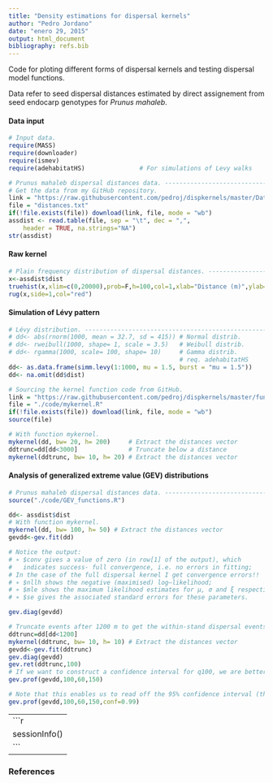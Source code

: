 ```yaml
---
title: "Density estimations for dispersal kernels"
author: "Pedro Jordano"
date: "enero 29, 2015"
output: html_document
bibliography: refs.bib
---
```


Code for ploting different forms of dispersal kernels and testing dispersal model functions.  

Data refer to seed dispersal distances estimated by direct assignement from seed endocarp genotypes for *Prunus mahaleb*.
  
  
#### Data input

```r
# Input data.
require(MASS)
require(downloader)
require(ismev)
require(adehabitatHS)               # For simulations of Levy walks

# Prunus mahaleb dispersal distances data. -------------------------------
# Get the data from my GitHub repository.
link = "https://raw.githubusercontent.com/pedroj/dispkernels/master/Datasets/distances.txt"
file = "distances.txt"
if(!file.exists(file)) download(link, file, mode = "wb")
assdist <- read.table(file, sep = "\t", dec = ",", 
    header = TRUE, na.strings="NA")
str(assdist)

```

#### Raw kernel

```r
# Plain frequency distribution of dispersal distances. -------------------
x<-assdist$dist
truehist(x,xlim=c(0,20000),prob=F,h=100,col=1,xlab="Distance (m)",ylab="Probability",ymax=350)
rug(x,side=1,col="red")

```

#### Simulation of Lévy pattern

```r
# Lévy distribution. -----------------------------------------------------
# dd<- abs(rnorm(1000, mean = 32.7, sd = 415)) # Normal distrib.
# dd<- rweibull(1000, shape= 1, scale = 3.5)   # Weibull distrib.
# dd<- rgamma(1000, scale= 100, shape= 10)     # Gamma distrib.
                                               # req. adehabitatHS
dd<- as.data.frame(simm.levy(1:1000, mu = 1.5, burst = "mu = 1.5")) 
dd<- na.omit(dd$dist)

# Sourcing the kernel function code from GitHub.
link = "https://raw.githubusercontent.com/pedroj/dispkernels/master/functions/mykernel.R"
file = "./code/mykernel.R"
if(!file.exists(file)) download(link, file, mode = "wb")
source(file)

# With function mykernel.
mykernel(dd, bw= 20, h= 200)     # Extract the distances vector
ddtrunc=dd[dd<3000]              # Truncate below a distance
mykernel(ddtrunc, bw= 10, h= 20) # Extract the distances vector

```


#### Analysis of generalized extreme value (GEV) distributions

```r
# Prunus mahaleb dispersal distances data. -------------------------------
source("./code/GEV_functions.R")

dd<- assdist$dist
# With function mykernel.
mykernel(dd, bw= 100, h= 50) # Extract the distances vector
gevdd<-gev.fit(dd)

# Notice the output:
# ∗ $conv gives a value of zero (in row[1] of the output), which 
#   indicates success- full convergence, i.e. no errors in fitting;
# In the case of the full dispersal kernel I get convergence errors!!
# ∗ $nllh shows the negative (maximised) log–likelihood;
# ∗ $mle shows the maximum likelihood estimates for μ, σ and ξ respectively;
# ∗ $se gives the associated standard errors for these parameters.

gev.diag(gevdd)

# Truncate events after 1200 m to get the within-stand dispersal events
ddtrunc=dd[dd<1200]
mykernel(ddtrunc, bw= 10, h= 10) # Extract the distances vector
gevdd<-gev.fit(ddtrunc)
gev.diag(gevdd)
gev.ret(ddtrunc,100)
# If we want to construct a confidence interval for q100, we are better off using the method of profile–likelihood as described in Section 1.2.8. We can use the function gev.prof(fit,period,lower-bound, upper-bound). This com- mand is slightly unstable, and relies on an appropriate choice of the bounds for the profile–likelihood. For the Boston annual maxima, the following works well for the 100–year level:
gev.prof(gevdd,100,60,150)

# Note that this enables us to read off the 95% confidence interval (the default) for q100. Suppose we wanted a 99% interval we would use:
gev.prof(gevdd,100,60,150,conf=0.99)

```

----------------------------------
```r
sessionInfo()
```
----------------------------------


### References


